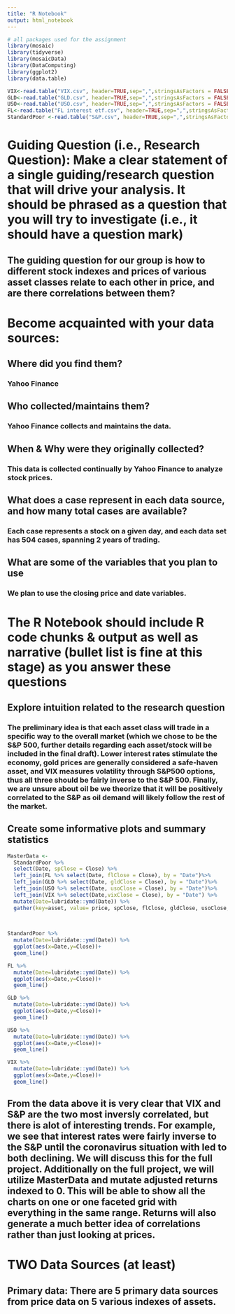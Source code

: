 ```yaml
---
title: "R Notebook"
output: html_notebook
---
```

```r

# all packages used for the assignment
library(mosaic)
library(tidyverse)
library(mosaicData)
library(DataComputing)
library(ggplot2)
library(data.table)

```

```r
VIX<-read.table("VIX.csv", header=TRUE,sep=",",stringsAsFactors = FALSE)
GLD<-read.table("GLD.csv", header=TRUE,sep=",",stringsAsFactors = FALSE)
USO<-read.table("USO.csv", header=TRUE,sep=",",stringsAsFactors = FALSE)
FL<-read.table("FL interest etf.csv", header=TRUE,sep=",",stringsAsFactors = FALSE)
StandardPoor <-read.table("S&P.csv", header=TRUE,sep=",",stringsAsFactors = FALSE)
```


# Guiding Question (i.e., Research Question): Make a clear statement of a single guiding/research question that will drive your analysis.  It should be phrased as a question that you will try to investigate (i.e., it should have a question mark) 
## The guiding question for our group is how to different stock indexes and prices of various asset classes relate to each other in price, and are there correlations between them?

# Become acquainted with your data sources:
## Where did you find them?
### Yahoo Finance
## Who collected/maintains them?
### Yahoo Finance collects and maintains the data. 
## When & Why were they originally collected?
### This data is collected continually by Yahoo Finance to analyze stock prices.
## What does a case represent in each data source, and how many total cases are available?
### Each case represents a stock on a given day, and each data set has 504 cases, spanning 2 years of trading.
## What are some of the variables that you plan to use
### We plan to use the closing price and date variables.

# The R Notebook should include R code chunks & output as well as narrative (bullet list is fine at this stage) as you answer these questions
## Explore intuition related to the research question
### The preliminary idea is that each asset class will trade in a specific way to the overall market (which we chose to be the S&P 500, further details regarding each asset/stock will be included in the final draft).  Lower interest rates stimulate the economy, gold prices are generally considered a safe-haven asset, and VIX measures volatility through S&P500 options, thus all three should be fairly inverse to the S&P 500. Finally, we are unsure about oil be we theorize that it will be positively correlated to the S&P as oil demand will likely follow the rest of the market.
## Create some informative plots and summary statistics 
```r
MasterData <-
  StandardPoor %>%
  select(Date, spClose = Close) %>%
  left_join(FL %>% select(Date, flClose = Close), by = "Date")%>%
  left_join(GLD %>% select(Date, gldClose = Close), by = "Date")%>%
  left_join(USO %>% select(Date, usoClose = Close), by = "Date")%>%
  left_join(VIX %>% select(Date,vixClose = Close), by = "Date") %>%
  mutate(Date=lubridate::ymd(Date)) %>%
  gather(key=asset, value= price, spClose, flClose, gldClose, usoClose, vixClose)
  
  
```
```r
StandardPoor %>%
  mutate(Date=lubridate::ymd(Date)) %>%
  ggplot(aes(x=Date,y=Close))+
  geom_line()
```
```r
FL %>%
  mutate(Date=lubridate::ymd(Date)) %>%
  ggplot(aes(x=Date,y=Close))+
  geom_line()
```
```r
GLD %>%
  mutate(Date=lubridate::ymd(Date)) %>%
  ggplot(aes(x=Date,y=Close))+
  geom_line()
```
```r
USO %>%
  mutate(Date=lubridate::ymd(Date)) %>%
  ggplot(aes(x=Date,y=Close))+
  geom_line()
```
```r
VIX %>%
  mutate(Date=lubridate::ymd(Date)) %>%
  ggplot(aes(x=Date,y=Close))+
  geom_line()
```

## From the data above it is very clear that VIX and S&P are the two most inversly correlated, but there is alot of interesting trends. For example, we see that interest rates were fairly inverse to the S&P until the coronavirus situation with led to both declining. We will discuss this for the full project. Additionally on the full project, we will utilize MasterData and mutate adjusted returns indexed to 0. This will be able to show all the charts on one or one faceted grid with everything in the same range. Returns will also generate a much better idea of correlations rather than just looking at prices.

# TWO Data Sources (at least)
## Primary data:  There are 5 primary data sources from price data on 5 various indexes of assets.
